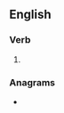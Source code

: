 ==English==

===Verb===
{{head|en|present participle}}

# {{present participle of|inwreathe|lang=en|nocat=1}}

===Anagrams===
* {{anagrams|en|wearing thin}}